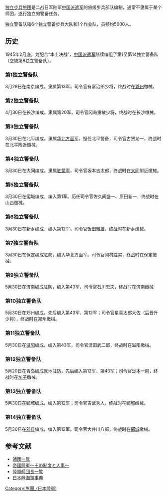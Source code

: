 [[独立步兵旅团|独立步兵旅团]]是二战日军陆军[[中国派遣军|中国派遣军]]的旅级步兵部队编制，通常不隶属于某个师团，遂行独立的警备任务。

独立警备队辖6个独立警备步兵大队和1个作业队，员额约5000人。
==历史==
1945年2月底，为配合“本土决战”，[[中国派遣军|中国派遣军]]陆续编组了第1至第14独立警备队（空缺第8独立警备队）。
===第1独立警备队===
3月28日在南京编成。隶属第13军，司令官有富治郎少将，终战时在[[滁州|滁州]]缴械。
===第2独立警备队===
4月30日在长沙编成。隶属第20军，司令官冈岛重敏少将，终战时在长沙缴械。  
===第3独立警备队===
3月30日在北平编成。隶属[[华北方面军|华北方面军]]，担任北平警备，司令官古贺龙一，终战时在北平附近缴械。
===第4独立警备队===
3月30日在大同编成。隶属[[驻蒙军|驻蒙军]]，司令官坂本吉太郎，终战时在[[大同|大同]]附近缴械。
===第5独立警备队===
3月30日在运城编成，编入第1军。历任司令官佐久间盛一、原田新一，终战时在山西缴械。
===第6独立警备队===
3月30日在新乡编成，编入第12军，司令官饭田雅雄，终战时在新乡缴械。
===第7独立警备队===
3月30日在保定编成驻防，编入华北方面军。司令官冈村胜实，终战时在保定缴械。  
===第9独立警备队===
5月30日在济南编成驻防，编入第43军，司令官石川忠夫，终战时在济南缴械
===第10独立警备队===
5月30日在郑州编成，先后编入第43军、第12军；司令官星善太郎大佐（后晋升少将），终战时在郑州缴械。
===第11独立警备队===
5月30日在[[滋阳|滋阳]]编成，编入第43军，司令官洼田武二郎，终战时在滋阳缴械。  
===第12独立警备队===
5月20日在青岛编成就地驻防，先后编入第12军、第43军；司令官泷本一麿，终战时在[[坊子|坊子]]缴械。
===第13独立警备队===
5月30日在郾城编成，编入第12军；司令官吉武秀人，终战时在[[郾城|郾城]]缴械。
===第14独立警备队===
5月30日在[[邓县|邓县]]编成，编入第12军。司令官大井川八郎，终战时在[[郾城|郾城]]缴械。

==参考文献==
<references/>
*[https://web.archive.org/web/20071216040244/http://imperialarmy.hp.infoseek.co.jp/unit/sidantop.html 師団一覧]
*[https://web.archive.org/web/20080411094145/http://imperialarmy.hp.infoseek.co.jp/ 帝國陸軍～その制度と人事～]
*[https://web.archive.org/web/20070210010833/http://homepage1.nifty.com/kitabatake/rikugunsidantop.html 陸軍師団長一覧]
*[https://web.archive.org/web/20100516180653/http://homepage1.nifty.com/kitabatake/rikukaiguntop.html 日本陸海軍事典]

[[Category:旅團_(日本陸軍)|Category:旅團_(日本陸軍)]]